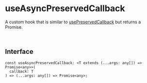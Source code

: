 # useAsyncPreservedCallback

A custom hook that is similar to [usePreservedCallback](https://team-grace.github.io/devgrace/ko/docs/react/hooks/usePreservedCallback/) but returns a Promise.

<br />

## Interface
```tsx
const useAsyncPreservedCallback: <T extends (...args: any[]) => Promise<any>>(
  callback: T
) => (...args: any[]) => Promise<any>;
```